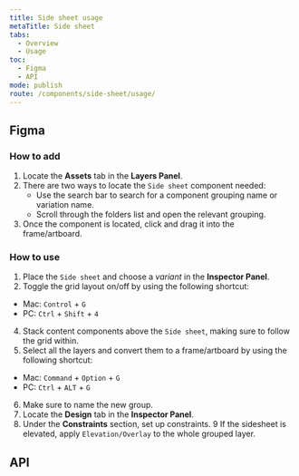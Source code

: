```yaml
---
title: Side sheet usage
metaTitle: Side sheet
tabs:
  - Overview
  - Usage
toc:
  - Figma
  - API
mode: publish
route: /components/side-sheet/usage/
---
```



## Figma

### How to add

1. Locate the **Assets** tab in the **Layers Panel**.
2. There are two ways to locate the `Side sheet` component needed:
   - Use the search bar to search for a component grouping name or variation name.
   - Scroll through the folders list and open the relevant grouping.
3. Once the component is located, click and drag it into the frame/artboard.

### How to use

1. Place the `Side sheet` and choose a _variant_ in the **Inspector Panel**. 
2. Toggle the grid layout on/off by using the following shortcut:

- Mac: `Control` + `G`
- PC: `Ctrl` + `Shift` + `4`

4. Stack content components above the `Side sheet`, making sure to follow the grid within.
5. Select all the layers and convert them to a frame/artboard by using the following shortcut:

- Mac: `Command` + `Option` + `G`
- PC: `Ctrl` + `ALT` + `G`

6. Make sure to name the new group.
7. Locate the **Design** tab in the **Inspector Panel**.
8. Under the **Constraints** section, set up constraints.
   9 If the sidesheet is elevated, apply `Elevation/Overlay` to the whole grouped layer.

## API

<PropsTable props={SideSheet} />
